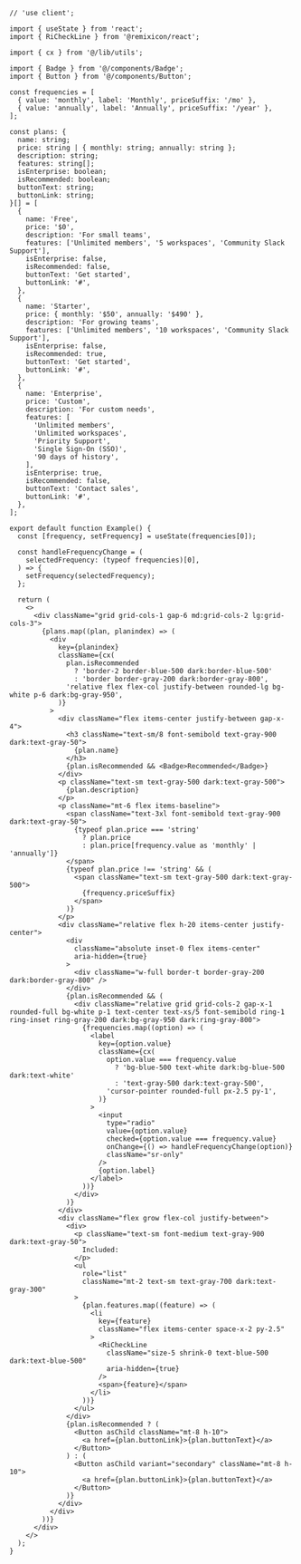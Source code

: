 ````tsx
// 'use client';

import { useState } from 'react';
import { RiCheckLine } from '@remixicon/react';

import { cx } from '@/lib/utils';

import { Badge } from '@/components/Badge';
import { Button } from '@/components/Button';

const frequencies = [
  { value: 'monthly', label: 'Monthly', priceSuffix: '/mo' },
  { value: 'annually', label: 'Annually', priceSuffix: '/year' },
];

const plans: {
  name: string;
  price: string | { monthly: string; annually: string };
  description: string;
  features: string[];
  isEnterprise: boolean;
  isRecommended: boolean;
  buttonText: string;
  buttonLink: string;
}[] = [
  {
    name: 'Free',
    price: '$0',
    description: 'For small teams',
    features: ['Unlimited members', '5 workspaces', 'Community Slack Support'],
    isEnterprise: false,
    isRecommended: false,
    buttonText: 'Get started',
    buttonLink: '#',
  },
  {
    name: 'Starter',
    price: { monthly: '$50', annually: '$490' },
    description: 'For growing teams',
    features: ['Unlimited members', '10 workspaces', 'Community Slack Support'],
    isEnterprise: false,
    isRecommended: true,
    buttonText: 'Get started',
    buttonLink: '#',
  },
  {
    name: 'Enterprise',
    price: 'Custom',
    description: 'For custom needs',
    features: [
      'Unlimited members',
      'Unlimited workspaces',
      'Priority Support',
      'Single Sign-On (SSO)',
      '90 days of history',
    ],
    isEnterprise: true,
    isRecommended: false,
    buttonText: 'Contact sales',
    buttonLink: '#',
  },
];

export default function Example() {
  const [frequency, setFrequency] = useState(frequencies[0]);

  const handleFrequencyChange = (
    selectedFrequency: (typeof frequencies)[0],
  ) => {
    setFrequency(selectedFrequency);
  };

  return (
    <>
      <div className="grid grid-cols-1 gap-6 md:grid-cols-2 lg:grid-cols-3">
        {plans.map((plan, planindex) => (
          <div
            key={planindex}
            className={cx(
              plan.isRecommended
                ? 'border-2 border-blue-500 dark:border-blue-500'
                : 'border border-gray-200 dark:border-gray-800',
              'relative flex flex-col justify-between rounded-lg bg-white p-6 dark:bg-gray-950',
            )}
          >
            <div className="flex items-center justify-between gap-x-4">
              <h3 className="text-sm/8 font-semibold text-gray-900 dark:text-gray-50">
                {plan.name}
              </h3>
              {plan.isRecommended && <Badge>Recommended</Badge>}
            </div>
            <p className="text-sm text-gray-500 dark:text-gray-500">
              {plan.description}
            </p>
            <p className="mt-6 flex items-baseline">
              <span className="text-3xl font-semibold text-gray-900 dark:text-gray-50">
                {typeof plan.price === 'string'
                  ? plan.price
                  : plan.price[frequency.value as 'monthly' | 'annually']}
              </span>
              {typeof plan.price !== 'string' && (
                <span className="text-sm text-gray-500 dark:text-gray-500">
                  {frequency.priceSuffix}
                </span>
              )}
            </p>
            <div className="relative flex h-20 items-center justify-center">
              <div
                className="absolute inset-0 flex items-center"
                aria-hidden={true}
              >
                <div className="w-full border-t border-gray-200 dark:border-gray-800" />
              </div>
              {plan.isRecommended && (
                <div className="relative grid grid-cols-2 gap-x-1 rounded-full bg-white p-1 text-center text-xs/5 font-semibold ring-1 ring-inset ring-gray-200 dark:bg-gray-950 dark:ring-gray-800">
                  {frequencies.map((option) => (
                    <label
                      key={option.value}
                      className={cx(
                        option.value === frequency.value
                          ? 'bg-blue-500 text-white dark:bg-blue-500 dark:text-white'
                          : 'text-gray-500 dark:text-gray-500',
                        'cursor-pointer rounded-full px-2.5 py-1',
                      )}
                    >
                      <input
                        type="radio"
                        value={option.value}
                        checked={option.value === frequency.value}
                        onChange={() => handleFrequencyChange(option)}
                        className="sr-only"
                      />
                      {option.label}
                    </label>
                  ))}
                </div>
              )}
            </div>
            <div className="flex grow flex-col justify-between">
              <div>
                <p className="text-sm font-medium text-gray-900 dark:text-gray-50">
                  Included:
                </p>
                <ul
                  role="list"
                  className="mt-2 text-sm text-gray-700 dark:text-gray-300"
                >
                  {plan.features.map((feature) => (
                    <li
                      key={feature}
                      className="flex items-center space-x-2 py-2.5"
                    >
                      <RiCheckLine
                        className="size-5 shrink-0 text-blue-500 dark:text-blue-500"
                        aria-hidden={true}
                      />
                      <span>{feature}</span>
                    </li>
                  ))}
                </ul>
              </div>
              {plan.isRecommended ? (
                <Button asChild className="mt-8 h-10">
                  <a href={plan.buttonLink}>{plan.buttonText}</a>
                </Button>
              ) : (
                <Button asChild variant="secondary" className="mt-8 h-10">
                  <a href={plan.buttonLink}>{plan.buttonText}</a>
                </Button>
              )}
            </div>
          </div>
        ))}
      </div>
    </>
  );
}

````